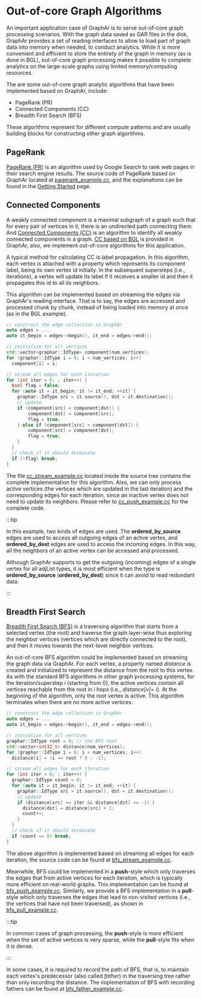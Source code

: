 # Out-of-core Graph Algorithms

An important application case of GraphAr is to serve out-of-core graph
processing scenarios. With the graph data saved as GAR files in the
disk, GraphAr provides a set of reading interfaces to allow to load part
of graph data into memory when needed, to conduct analytics. While it is
more convenient and efficient to store the entirety of the graph in
memory (as is done in BGL), out-of-core graph processing makes it
possible to complete analytics on the large-scale graphs using limited
memory/computing resources.

The are some out-of-core graph analytic algorithms that have been
implemented based on GraphAr, include:

- PageRank (PR)
- Connected Components (CC)
- Breadth First Search (BFS)

These algorithms represent for different compute patterns and are
usually building blocks for constructing other graph algorithms.

## PageRank

[PageRank (PR)](https://en.wikipedia.org/wiki/PageRank) is an algorithm
used by Google Search to rank web pages in their search engine results.
The source code of PageRank based on GraphAr located at
[pagerank_example.cc](https://github.com/apache/incubator-graphar/blob/main/cpp/examples/pagerank_example.cc),
and the explanations can be found in the [Getting
Started](../getting-started#a-pagerank-example) page.

## Connected Components

A weakly connected component is a maximal subgraph of a graph such that
for every pair of vertices in it, there is an undirected path connecting
them. And [Connected Components
(CC)](https://en.wikipedia.org/wiki/Connected_component) is an algorithm
to identify all weakly connected components in a graph. [CC based on
BGL](./bgl) is provided in GraphAr, also, we implement out-of-core
algorithms for this application.

A typical method for calculating CC is label propagation. In this
algorithm, each vertex is attached with a property which represents its
component label, being its own vertex id initially. In the subsequent
supersteps (i.e., iterations), a vertex will update its label if it
receives a smaller id and then it propagates this id to all its
neighbors.

This algorithm can be implemented based on streaming the edges via
GraphAr's reading interface. That is to say, the edges are accessed and
processed chunk by chunk, instead of being loaded into memory at once
(as in the BGL example).

```c++
// construct the edge collection in GraphAr
auto edges = ...
auto it_begin = edges->begin(), it_end = edges->end();

// initialize for all vertices
std::vector<graphar::IdType> component(num_vertices);
for (graphar::IdType i = 0; i < num_vertices; i++)
  component[i] = i;

// stream all edges for each iteration
for (int iter = 0; ; iter++) {
  bool flag = false;
  for (auto it = it_begin; it != it_end; ++it) {
    graphar::IdType src = it.source(), dst = it.destination();
    // update
    if (component[src] < component[dst]) {
        component[dst] = component[src];
        flag = true;
    } else if (component[src] > component[dst]) {
        component[src] = component[dst];
        flag = true;
    }
  }
  // check if it should terminate
  if (!flag) break;
}
```

The file
[cc_stream_example.cc](https://github.com/apache/incubator-graphar/blob/main/cpp/examples/cc_stream_example.cc)
located inside the source tree contains the complete implementation for
this algorithm. Also, we can only process active vertices (the vertices
which are updated in the last iteration) and the corresponding edges for
each iteration, since an inactive vertex does not need to update its
neighbors. Please refer to
[cc_push_example.cc](https://github.com/apache/incubator-graphar/blob/main/cpp/examples/cc_push_example.cc)
for the complete code.


:::tip

In this example, two kinds of edges are used. The
**ordered_by_source** edges are used to access all outgoing edges of
an active vertex, and **ordered_by_dest** edges are used to access the
incoming edges. In this way, all the neighbors of an active vertex can
be accessed and processed.

Although GraphAr supports to get the outgoing (incoming) edges of a
single vertex for all adjList types, it is most efficient when the
type is **ordered_by_source** (**ordered_by_dest**) since it can avoid
to read redundant data.

:::

## Breadth First Search

[Breadth First Search
(BFS)](https://en.wikipedia.org/wiki/Breadth-first_search) is a
traversing algorithm that starts from a selected vertex (the root) and
traverse the graph layer-wise thus exploring the neighbor vertices
(vertices which are directly connected to the root), and then it moves
towards the next-level neighbor vertices.

An out-of-core BFS algorithm could be implemented based on streaming the
graph data via GraphAr. For each vertex, a property named *distance* is
created and initialized to represent the distance from the root to this
vertex. As with the standard BFS algorithms in other graph processing
systems, for the iteration/superstep *i* (starting from 0), the active
vertices contain all vertices reachable from the root in *i* hops (i.e.,
*distance\[v\]= i*). At the beginning of the algorithm, only the root
vertex is active. This algorithm terminates when there are no more
active vertices.

```c++
// construct the edge collection in GraphAr
auto edges = ...
auto it_begin = edges->begin(), it_end = edges->end();

// initialize for all vertices
graphar::IdType root = 0; // the BFS root
std::vector<int32_t> distance(num_vertices);
for (graphar::IdType i = 0; i < num_vertices; i++)
  distance[i] = (i == root ? 0 : -1);

// stream all edges for each iteration
for (int iter = 0; ; iter++) {
  graphar::IdType count = 0;
  for (auto it = it_begin; it != it_end; ++it) {
    graphar::IdType src = it.source(), dst = it.destination();
    // update
    if (distance[src] == iter && distance[dst] == -1) {
      distance[dst] = distance[src] + 1;
      count++;
    }
  }
  // check if it should terminate
  if (count == 0) break;
}
```

The above algorithm is implemented based on streaming all edges for each
iteration, the source code can be found at
[bfs_stream_example.cc](https://github.com/apache/incubator-graphar/blob/main/cpp/examples/bfs_stream_example.cc).

Meanwhile, BFS could be implemented in a **push**-style which only
traverses the edges that from active vertices for each iteration, which
is typically more efficient on real-world graphs. This implementation
can be found at
[bfs_push_example.cc](https://github.com/apache/incubator-graphar/blob/main/cpp/examples/bfs_push_example.cc).
Similarly, we provide a BFS implementation in a **pull**-style which
only traverses the edges that lead to non-visited vertices (i.e., the
vertices that have not been traversed), as shown in
[bfs_pull_example.cc](https://github.com/apache/incubator-graphar/blob/main/cpp/examples/bfs_pull_example.cc).

:::tip

In common cases of graph processing, the **push**-style is more
efficient when the set of active vertices is very sparse, while the
**pull**-style fits when it is dense.

:::

In some cases, it is required to record the path of BFS, that is, to
maintain each vertex's predecessor (also called *father*) in the
traversing tree rather than only recording the distance. The
implementation of BFS with recording fathers can be found at
[bfs_father_example.cc](https://github.com/apache/incubator-graphar/blob/main/cpp/examples/bfs_father_example.cc).
